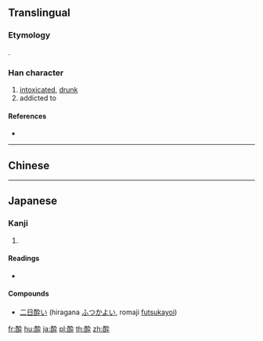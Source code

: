 {{character info/new}}
{{also|醉}}
==Translingual==

===Etymology===
{{Han simp|醉|f=卒|t=卆}}.

===Han character===
{{Han char|rn=164|rad=酉|as=04|sn=11|four=|canj=MWKNJ}}

# [[intoxicated]], [[drunk]]
# addicted to

====References====
* {{Han ref|kx=1281.130|dkj=39807|dj=1781.290|hdz=63576.110|uh=9154|ud=37204}}

----

==Chinese==
{{zh-see|醉|v}}

----
==Japanese==

===Kanji===
{{ja-kanji|grade=c|rs=酉04}}

# {{defn|lang=ja|sort=酉04}}

====Readings====
* {{ja-readings|on=[[すい]] (sui)|kun=[[よう]] (you), [[よい]] (yoi)|nanori=}}

====Compounds====
* [[二日酔い]] (hiragana [[ふつかよい]], romaji [[futsukayoi]])

[[fr:酔]]
[[hu:酔]]
[[ja:酔]]
[[pl:酔]]
[[th:酔]]
[[zh:酔]]